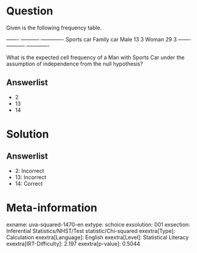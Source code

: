 Question
========

Given is the following frequency table.

  ------- ----------- ------------- Sports car Family car Male 13 3 Woman 29 3 ------- ----------- -------------

What is the expected cell frequency of a Man with Sports Car under the assumption of independence from the null hypothesis?

Answerlist
----------

* 2
* 13
* 14

Solution
========

Answerlist
----------

* 2: Incorrect
* 13: Incorrect
* 14: Correct

Meta-information
================
exname: uva-squared-1470-en
extype: schoice
exsolution: 001
exsection: Inferential Statistics/NHST/Test statistic/Chi-squared
exextra[Type]: Calculation
exextra[Language]: English
exextra[Level]: Statistical Literacy
exextra[IRT-Difficulty]: 2.197
exextra[p-value]: 0.5044
